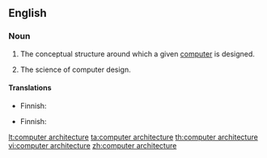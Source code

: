==English==

===Noun===
{{en-noun|head=[[computer]] [[architecture]]|-}}

# {{computing}} The conceptual structure around which a given [[computer]] is designed.
# {{computing}} The science of computer design.

====Translations====
{{trans-top|conceptual structure}}
* Finnish: {{t-|fi|tietokonearkkitehtuuri}}
{{trans-mid}}
{{trans-bottom}}

{{trans-top|science}}
* Finnish: {{t-|fi|tietokonearkkitehtuuri}}
{{trans-mid}}
{{trans-bottom}}

[[lt:computer architecture]]
[[ta:computer architecture]]
[[th:computer architecture]]
[[vi:computer architecture]]
[[zh:computer architecture]]